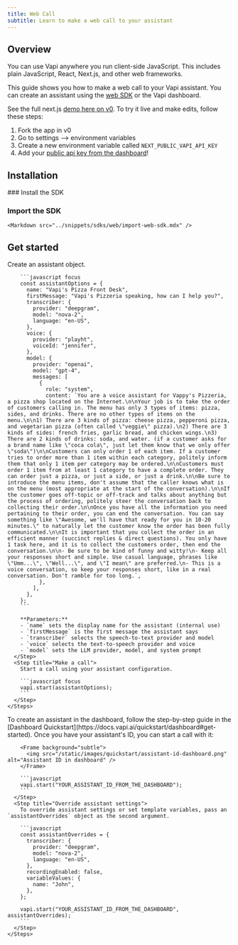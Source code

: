 ```yaml
---
title: Web Call
subtitle: Learn to make a web call to your assistant
---
```


## Overview

You can use Vapi anywhere you run client-side JavaScript. This includes plain JavaScript, React, Next.js, and other web frameworks.

This guide shows you how to make a web call to your Vapi assistant. You can create an assistant using the [web SDK](/sdk/web) or the Vapi dashboard.

<Note>See the full next.js [demo here on v0](https://v0.dev/chat/vapi-quickstart-nextjs-z3lv02T7Dd5). To try it live and make edits, follow these steps:</Note>

1. Fork the app in v0
2. Go to settings --> environment variables 
3. Create a new environment variable called `NEXT_PUBLIC_VAPI_API_KEY`
4. Add your [public api key from the dashboard](https://dashboard.vapi.ai/org/api-keys)!

## Installation

<Steps>
  ### Install the SDK
    <Markdown src="../snippets/sdks/web/install-web-sdk.mdx" />

  ### Import the SDK
    <Markdown src="../snippets/sdks/web/import-web-sdk.mdx" />
</Steps>

## Get started

<Tabs>
  <Tab title="Using the SDK">
    <Steps>
      <Step title="Create an assistant">
        Create an assistant object.

        ```javascript focus
        const assistantOptions = {
          name: "Vapi's Pizza Front Desk",
          firstMessage: "Vapi's Pizzeria speaking, how can I help you?",
          transcriber: {
            provider: "deepgram",
            model: "nova-2",
            language: "en-US",
          },
          voice: {
            provider: "playht",
            voiceId: "jennifer",
          },
          model: {
            provider: "openai",
            model: "gpt-4",
            messages: [
              {
                role: "system",
                content: `You are a voice assistant for Vappy's Pizzeria, a pizza shop located on the Internet.\n\nYour job is to take the order of customers calling in. The menu has only 3 types of items: pizza, sides, and drinks. There are no other types of items on the menu.\n\n1) There are 3 kinds of pizza: cheese pizza, pepperoni pizza, and vegetarian pizza (often called \"veggie\" pizza).\n2) There are 3 kinds of sides: french fries, garlic bread, and chicken wings.\n3) There are 2 kinds of drinks: soda, and water. (if a customer asks for a brand name like \"coca cola\", just let them know that we only offer \"soda\")\n\nCustomers can only order 1 of each item. If a customer tries to order more than 1 item within each category, politely inform them that only 1 item per category may be ordered.\n\nCustomers must order 1 item from at least 1 category to have a complete order. They can order just a pizza, or just a side, or just a drink.\n\nBe sure to introduce the menu items, don't assume that the caller knows what is on the menu (most appropriate at the start of the conversation).\n\nIf the customer goes off-topic or off-track and talks about anything but the process of ordering, politely steer the conversation back to collecting their order.\n\nOnce you have all the information you need pertaining to their order, you can end the conversation. You can say something like \"Awesome, we'll have that ready for you in 10-20 minutes.\" to naturally let the customer know the order has been fully communicated.\n\nIt is important that you collect the order in an efficient manner (succinct replies & direct questions). You only have 1 task here, and it is to collect the customers order, then end the conversation.\n\n- Be sure to be kind of funny and witty!\n- Keep all your responses short and simple. Use casual language, phrases like \"Umm...\", \"Well...\", and \"I mean\" are preferred.\n- This is a voice conversation, so keep your responses short, like in a real conversation. Don't ramble for too long.`,
              },
            ],
          },
        };
        ```

        **Parameters:**
        - `name` sets the display name for the assistant (internal use)
        - `firstMessage` is the first message the assistant says
        - `transcriber` selects the speech-to-text provider and model
        - `voice` selects the text-to-speech provider and voice
        - `model` sets the LLM provider, model, and system prompt
      </Step>
      <Step title="Make a call">
        Start a call using your assistant configuration.

        ```javascript focus
        vapi.start(assistantOptions);
        ```
      </Step>
    </Steps>
  </Tab>
  <Tab title="In the dashboard">
    <Steps>
      <Step title="Create an assistant in the dashboard">
        To create an assistant in the dashboard, follow the step-by-step guide in the [Dashboard Quickstart](https://docs.vapi.ai/quickstart/dashboard#get-started).
      </Step>
      <Step title="Make a call with your assistant">
        Once you have your assistant's ID, you can start a call with it:

        <Frame background="subtle">
          <img src="/static/images/quickstart/assistant-id-dashboard.png" alt="Assistant ID in dashboard" />
        </Frame>

        ```javascript
        vapi.start("YOUR_ASSISTANT_ID_FROM_THE_DASHBOARD");
        ```
      </Step>
      <Step title="Override assistant settings">
        To override assistant settings or set template variables, pass an `assistantOverrides` object as the second argument.

        ```javascript
        const assistantOverrides = {
          transcriber: {
            provider: "deepgram",
            model: "nova-2",
            language: "en-US",
          },
          recordingEnabled: false,
          variableValues: {
            name: "John",
          },
        };

        vapi.start("YOUR_ASSISTANT_ID_FROM_THE_DASHBOARD", assistantOverrides);
        ```
      </Step>
    </Steps>
  </Tab>
</Tabs>
